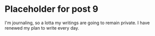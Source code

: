 
# Placeholder for post 9
I'm journaling, so a lotta my writings are going to remain private. I have renewed my plan to write every day.